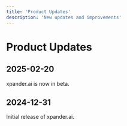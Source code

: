 ```yaml
---
title: 'Product Updates'
description: 'New updates and improvements'
---
```


# Product Updates

## 2025-02-20

xpander.ai is now in beta.

## 2024-12-31

Initial release of xpander.ai.